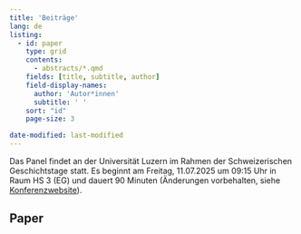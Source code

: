 ```yaml
---
title: 'Beiträge'
lang: de
listing:
  - id: paper
    type: grid
    contents:
      - abstracts/*.qmd
    fields: [title, subtitle, author]
    field-display-names: 
      author: 'Autor*innen'
      subtitle: ' '
    sort: "id"
    page-size: 3

date-modified: last-modified
---
```


Das Panel findet an der Universität Luzern im Rahmen der Schweizerischen Geschichtstage statt. Es beginnt am Freitag, 11.07.2025 um 09:15 Uhr in Raum HS 3 (EG) und dauert 90 Minuten (Änderungen vorbehalten, siehe [Konferenzwebsite](https://www.geschichtstage.ch)).

## Paper

:::{#paper}
:::